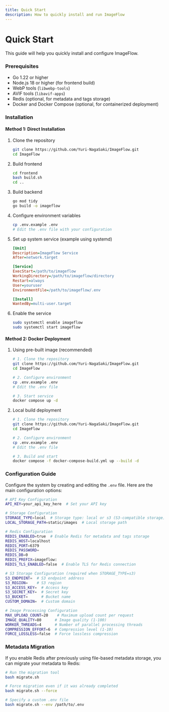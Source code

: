 ```yaml
---
title: Quick Start
description: How to quickly install and run ImageFlow
---
```


# Quick Start

This guide will help you quickly install and configure ImageFlow.

### Prerequisites

- Go 1.22 or higher
- Node.js 18 or higher (for frontend build)
- WebP tools (`libwebp-tools`)
- AVIF tools (`libavif-apps`)
- Redis (optional, for metadata and tags storage)
- Docker and Docker Compose (optional, for containerized deployment)

### Installation

#### Method 1: Direct Installation

1.  Clone the repository

    ```bash
    git clone https://github.com/Yuri-NagaSaki/ImageFlow.git
    cd ImageFlow
    ```

2.  Build frontend

    ```bash
    cd frontend
    bash build.sh
    cd ..
    ```

3.  Build backend

    ```bash
    go mod tidy
    go build -o imageflow
    ```

4.  Configure environment variables

    ```bash
    cp .env.example .env
    # Edit the .env file with your configuration
    ```

5.  Set up system service (example using systemd)

    ```ini filename="/etc/systemd/system/imageflow.service"
    [Unit]
    Description=ImageFlow Service
    After=network.target

    [Service]
    ExecStart=/path/to/imageflow
    WorkingDirectory=/path/to/imageflow/directory
    Restart=always
    User=youruser
    EnvironmentFile=/path/to/imageflow/.env

    [Install]
    WantedBy=multi-user.target
    ```

6.  Enable the service

    ```bash
    sudo systemctl enable imageflow
    sudo systemctl start imageflow
    ```

#### Method 2: Docker Deployment

1.  Using pre-built image (recommended)

    ```bash
    # 1. Clone the repository
    git clone https://github.com/Yuri-NagaSaki/ImageFlow.git
    cd ImageFlow

    # 2. Configure environment
    cp .env.example .env
    # Edit the .env file

    # 3. Start service
    docker compose up -d
    ```

2.  Local build deployment

    ```bash
    # 1. Clone the repository
    git clone https://github.com/Yuri-NagaSaki/ImageFlow.git
    cd ImageFlow

    # 2. Configure environment
    cp .env.example .env
    # Edit the .env file

    # 3. Build and start
    docker compose -f docker-compose-build.yml up --build -d
    ```

### Configuration Guide

Configure the system by creating and editing the `.env` file. Here are the main configuration options:

```bash filename=".env"
# API Key Configuration
API_KEY=your_api_key_here  # Set your API key

# Storage Configuration
STORAGE_TYPE=local  # Storage type: local or s3 (S3-compatible storage)
LOCAL_STORAGE_PATH=static/images  # Local storage path

# Redis Configuration
REDIS_ENABLED=true  # Enable Redis for metadata and tags storage
REDIS_HOST=localhost
REDIS_PORT=6379
REDIS_PASSWORD=
REDIS_DB=0
REDIS_PREFIX=imageflow:
REDIS_TLS_ENABLED=false  # Enable TLS for Redis connection

# S3 Storage Configuration (required when STORAGE_TYPE=s3)
S3_ENDPOINT=  # S3 endpoint address
S3_REGION=    # S3 region
S3_ACCESS_KEY=  # Access key
S3_SECRET_KEY=  # Secret key
S3_BUCKET=      # Bucket name
CUSTOM_DOMAIN=  # Custom domain

# Image Processing Configuration
MAX_UPLOAD_COUNT=20    # Maximum upload count per request
IMAGE_QUALITY=80      # Image quality (1-100)
WORKER_THREADS=4      # Number of parallel processing threads
COMPRESSION_EFFORT=6  # Compression level (1-10)
FORCE_LOSSLESS=false  # Force lossless compression
```

### Metadata Migration

If you enable Redis after previously using file-based metadata storage, you can migrate your metadata to Redis:

```bash
# Run the migration tool
bash migrate.sh

# Force migration even if it was already completed
bash migrate.sh --force

# Specify a custom .env file
bash migrate.sh --env /path/to/.env
``` 